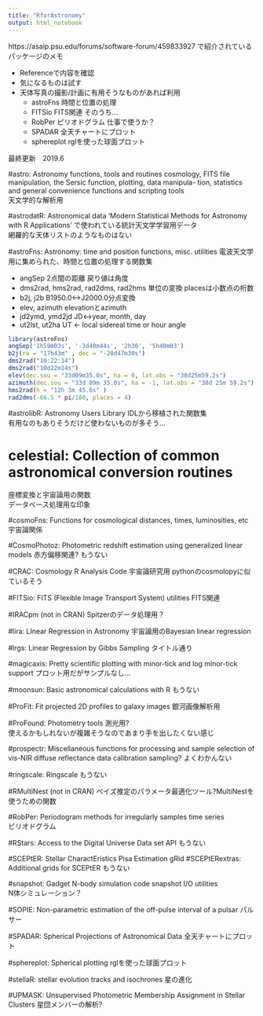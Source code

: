 ```yaml
---
title: "RforAstronomy"
output: html_notebook
---
```


https://asaip.psu.edu/forums/software-forum/459833927
で紹介されているパッケージのメモ  

+ Referenceで内容を確認
+ 気になるものは試す
+ 天体写真の撮影/計画に有用そうなものがあれば利用
    + astroFns 時間と位置の処理
    + FITSio FITS関連 そのうち...
    + RobPer ピリオドグラム 仕事で使うか？
    + SPADAR 全天チャートにプロット
    + sphereplot rglを使った球面プロット

最終更新　2019.6

#astro: Astronomy functions, tools and routines 
cosmology, FITS file manipulation, the Sersic function, plotting, data manipula- tion, statistics and general convenience functions and scripting tools  
天文学的な解析用

#astrodatR: Astronomical data
'Modern Statistical Methods for Astronomy with R Applications'
で使われている統計天文学学習用データ  
網羅的な天体リストのようなものはない

#astroFns: Astronomy: time and position functions, misc. utilities
電波天文学用に集められた、時間と位置の処理する関数集  

+ angSep 2点間の距離 戻り値は角度
+ dms2rad, hms2rad, rad2dms, rad2hms 単位の変換 placesは小数点の桁数
+ b2j, j2b B1950.0<->J2000.0分点変換
+ elev, azimuth elevationとazimuth
+ jd2ymd, ymd2jd JD<->year, month, day
+ ut2lst, ut2ha UT <- local sidereal time or hour angle

```r
library(astroFns)
angSep('1h59m03s', '-3d40m44s', '2h30', '5h40m03')
b2j(ra = "17h43m" , dec = "-28d47m30s")
dms2rad("10:22:14")
dms2rad("10d22m14s")
elev(dec.sou = "33d09m35.0s", ha = 0, lat.obs = "38d25m59.2s")
azimuth(dec.sou = "33d 09m 35.0s", ha = -1, lat.obs = "38d 25m 59.2s")
hms2rad(h = "12h 3m 45.6s" )
rad2dms(-66.5 * pi/180, places = 4)
```

#astrolibR: Astronomy Users Library
IDLから移植された関数集  
有用なのもありそうだけど使わないものが多そう...

# celestial: Collection of common astronomical conversion routines 
座標変換と宇宙論用の関数  
データベース処理用な印象

#cosmoFns: Functions for cosmological distances, times, luminosities, etc
宇宙論関係

#CosmoPhotoz: Photometric redshift estimation using generalized linear models
赤方偏移関連? もうない

#CRAC: Cosmology R Analysis Code
宇宙論研究用 pythonのcosmolopyに似ているそう

#FITSio: FITS (Flexible Image Transport System) utilities
FITS関連

#IRACpm  (not in CRAN)
Spitzerのデータ処理用？

#lira: LInear Regression in Astronomy
宇宙論用のBayesian linear regression

#lrgs: Linear Regression by Gibbs Sampling
タイトル通り

#magicaxis: Pretty scientific plotting with minor-tick and log minor-tick support
プロット用だがサンプルなし...

#moonsun: Basic astronomical calculations with R
もうない

#ProFit: Fit projected 2D profiles to galaxy images
銀河画像解析用

#ProFound: Photometry tools
測光用?  
使えるかもしれないが複雑そうなのであまり手を出したくない感じ

#prospectr: Miscellaneous functions for processing and sample selection of vis-NIR diffuse reflectance data
calibration sampling? よくわかんない

#ringscale: Ringscale
もうない

#RMultiNest (not in CRAN)
ベイズ推定のパラメータ最適化ツール?MultiNestを使うための関数

#RobPer: Periodogram methods for irregularly samples time series  
ピリオドグラム

#RStars: Access to the Digital Universe Data set API
もうない

#SCEPtER: Stellar CharactEristics Pisa Estimation gRid
#SCEPtERextras: Additional grids for SCEPtER
もうない

#snapshot:  Gadget N-body simulation code snapshot I/O utilities  
N体シミュレーション？

#SOPIE: Non-parametric estimation of the off-pulse interval of a pulsar
パルサー

#SPADAR: Spherical Projections of Astronomical Data
全天チャートにプロット

#sphereplot: Spherical plotting
rglを使った球面プロット

#stellaR: stellar evolution tracks and isochrones
星の進化

#UPMASK: Unsupervised Photometric Membership Assignment in Stellar Clusters
星団メンバーの解析?



